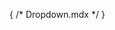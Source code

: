 { /* Dropdown.mdx */ }



<Meta of={DropdownStories} />

<Title />

A dropdown menu is a graphical control element that allows users to select one option from a list of predefined choices.

## Best Practices

### Semantic HTML

No need to reinvent the wheel. Use a `<select>` element for the dropdown menu. This element is well-supported by assistive technologies and is familiar to users.

### Descriptive Labels

Always use the `<label>` element to associate a label with the `<select>` element. This helps screen readers and other assistive technologies to correctly identify and describe the purpose of the dropdown.

### Sensible Defaults

Include a default, non-selectable option (e.g., "Select an option") as the first `<option>` element with an empty value attribute. This ensures that users know the purpose of the dropdown and prompts them to make a selection.

## Example

<Canvas of={DropdownStories.Default} />
